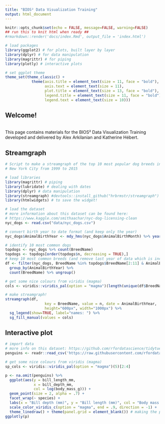```yaml
---
title: "BIOS² Data Visualization Training"
output: html_document
---
```


```r
knitr::opts_chunk$set(echo = FALSE, message=FALSE, warning=FALSE)
## run this to knit html when ready ##
#rmarkdown::render('docs/index.Rmd', output_file = 'index.html')

# load packages
library(ggplot2) # for plots, built layer by layer
library(dplyr) # for data manipulation
library(magrittr) # for piping
library(plotly) # interactive plots

# set ggplot theme
theme_set(theme_classic() +
            theme(axis.title = element_text(size = 11, face = "bold"),
                  axis.text = element_text(size = 11),
                  plot.title = element_text(size = 13, face = "bold"),
                  legend.title = element_text(size = 11, face = "bold"),
                  legend.text = element_text(size = 10)))
```

## Welcome!

<br>
This page contains materials for the BIOS² Data Visualization Training developed and delivered by Alex Arkilanian and Katherine Hébert.

## Streamgraph

```r
# Script to make a streamgraph of the top 10 most popular dog breeds in 
# New York City from 1999 to 2015

# load libraries
library(magrittr) # piping
library(lubridate) # dealing with dates
library(dplyr) # data manipulation
library(streamgraph) #devtools::install_github("hrbrmstr/streamgraph")
library(htmlwidgets) # to save the widget!

# load the dataset
# more information about this dataset can be found here:
# https://www.kaggle.com/smithaachar/nyc-dog-licensing-clean
nyc_dogs <- read.csv("data/nyc_dogs.csv")

# convert birth year to date format (and keep only the year)
nyc_dogs$AnimalBirthYear <- mdy_hms(nyc_dogs$AnimalBirthMonth) %>% year()

# identify 10 most common dogs
topdogs <- nyc_dogs %>% count(BreedName) 
topdogs <- topdogs[order(topdogs$n, decreasing = TRUE),]
# keep 10 most common breeds (and remove last year of data which is incomplete)
df <- filter(nyc_dogs, BreedName %in% topdogs$BreedName[2:11] & AnimalBirthYear < 2016) %>% 
  group_by(AnimalBirthYear) %>% 
  count(BreedName) %>% ungroup()

# get some nice colours from viridis (magma)
cols <- viridis::viridis_pal(option = "magma")(length(unique(df$BreedName)))

# make streamgraph!
streamgraph(df, 
                  key = BreedName, value = n, date = AnimalBirthYear, 
                  height="600px", width="1000px") %>%
  sg_legend(show=TRUE, label="names: ") %>%
  sg_fill_manual(values = cols) 
```



## Interactive plot

```r
# import data
# more info on this dataset: https://github.com/rfordatascience/tidytuesday/blob/master/data/2020/2020-07-28/readme.md
penguins <- readr::read_csv('https://raw.githubusercontent.com/rfordatascience/tidytuesday/master/data/2020/2020-07-28/penguins.csv')

# get some nice colours from viridis (magma)
sp_cols <- viridis::viridis_pal(option = "magma")(5)[2:4]
```

```r
p <- na.omit(penguins) %>%
  ggplot(aes(y = bill_length_mm, 
             x = bill_depth_mm, 
             col = log(body_mass_g))) +
  geom_point(size = 2, alpha = .7) + 
  facet_wrap(~ species) +
  labs(x = "Bill depth (mm)", y = "Bill length (mm)", col = "Body mass (g)") +
  scale_color_viridis_c(option = "magma", end = .9, direction = -1) +
  theme_linedraw() + theme(panel.grid = element_blank()) # making the panels prettier
ggplotly(p)
```